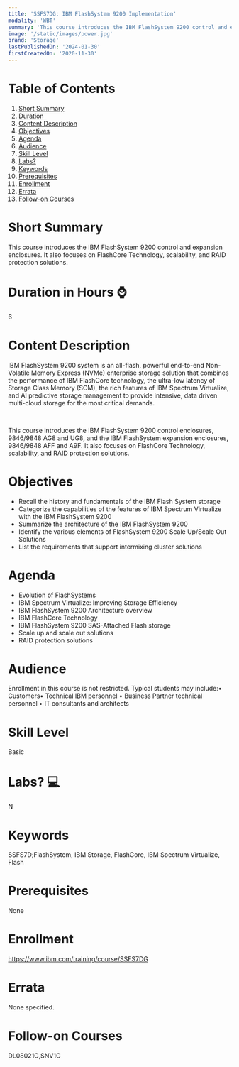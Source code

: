 ```yaml
---
title: 'SSFS7DG: IBM FlashSystem 9200 Implementation'
modality: 'WBT'
summary: 'This course introduces the IBM FlashSystem 9200 control and expansion enclosures. It also focuses on FlashCore Technology, scalability, and RAID protection solutions.'
image: '/static/images/power.jpg'
brand: 'Storage'
lastPublishedOn: '2024-01-30'
firstCreatedOn: '2020-11-30'
---
```

# Table of Contents
1.  [Short Summary](#short-summary)
2.  [Duration](#duration-in-hours-)
3.  [Content Description](#content-description)
4.  [Objectives](#objectives)
5.  [Agenda](#agenda)
6.  [Audience](#audience)
7.  [Skill Level](#skill-level)
8.  [Labs?](#labs-)
9.  [Keywords](#keywords)
10. [Prerequisites](#prerequisites)
11. [Enrollment](#enrollment)
12. [Errata](#errata)
13. [Follow-on Courses](#follow-on-courses)

# Short Summary
This course introduces the IBM FlashSystem 9200 control and expansion enclosures. It also focuses on FlashCore Technology, scalability, and RAID protection solutions.

# Duration in Hours ⌚
6

# Content Description
IBM FlashSystem 9200 system is an all-flash, powerful end-to-end Non-Volatile Memory Express (NVMe) enterprise storage solution that combines the performance of IBM FlashCore technology, the ultra-low latency of Storage Class Memory (SCM), the rich features of IBM Spectrum Virtualize, and AI predictive storage management to provide intensive, data driven multi-cloud storage for the most critical demands.

 

This course introduces the IBM FlashSystem 9200 control enclosures, 9846/9848 AG8 and UG8, and the IBM FlashSystem expansion enclosures, 9846/9848 AFF and A9F. It also focuses on FlashCore Technology, scalability, and RAID protection solutions.



# Objectives
* Recall the history and fundamentals of the IBM Flash System storage
* Categorize the capabilities of the features of IBM Spectrum Virtualize with the IBM FlashSystem 9200
* Summarize the architecture of the IBM FlashSystem 9200
* Identify the various elements of FlashSystem 9200 Scale Up/Scale Out Solutions
* List the requirements that support intermixing cluster solutions


# Agenda
* Evolution of FlashSystems
* IBM Spectrum Virtualize: Improving Storage Efficiency
* IBM FlashSystem 9200 Architecture overview
* IBM FlashCore Technology
* IBM FlashSystem 9200 SAS-Attached Flash storage
* Scale up and scale out solutions
* RAID protection solutions


# Audience
Enrollment in this course is not restricted. Typical students may include:• Customers• Technical IBM personnel • Business Partner technical personnel • IT consultants and architects



# Skill Level
Basic

# Labs? 💻
N

# Keywords
SSFS7D;FlashSystem, IBM Storage, FlashCore, IBM Spectrum Virtualize, Flash

# Prerequisites
None

# Enrollment
https://www.ibm.com/training/course/SSFS7DG

# Errata
None specified.

# Follow-on Courses
DL08021G,SNV1G

